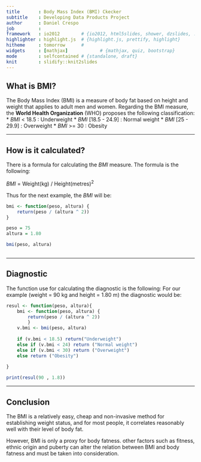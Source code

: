```yaml
---
title       : Body Mass Index (BMI) Ckecker
subtitle    : Developing Data Products Project
author      : Daniel Crespo
job         : 
framework   : io2012        # {io2012, html5slides, shower, dzslides, ...}
highlighter : highlight.js  # {highlight.js, prettify, highlight}
hitheme     : tomorrow      # 
widgets     : [mathjax]            # {mathjax, quiz, bootstrap}
mode        : selfcontained # {standalone, draft}
knit        : slidify::knit2slides
---
```


## What is BMI?

The Body Mass Index (BMI) is a measure of body fat based on height and weight that applies to adult men and women.
Regarding the BMI measure, the **World Health Organization** (WHO) proposes the following classification:
* *BMI* < 18.5       : Underweight
* *BMI* [18.5 - 24.9] : Normal weight
* *BMI* [25 - 29.9]   : Overweight
* *BMI* >= 30        : Obesity

--- 

## How is it calculated?
There is a formula for calculating the *BMI* measure. The formula is the following:

*BMI* = Weight(kg) / Height(metres)$^2$

Thus for the next example, the *BMI* will be:

```r
bmi <- function(peso, altura) {
    return(peso / (altura ^ 2))
}

peso = 75
altura = 1.80

bmi(peso, altura)



```


---

## Diagnostic
The function use for calculating the diagnostic is the following: 
For our example (weight = 90 kg and height = 1.80 m) the diagnostic would be:
```r
resul <- function(peso, altura){
    bmi <- function(peso, altura) {
        return(peso / (altura ^ 2))
        }
    v.bmi <- bmi(peso, altura)
    
    if (v.bmi < 18.5) return("Underweight")
    else if (v.bmi < 24) return ("Normal weight")
    else if (v.bmi < 30) return ("Overweight")
    else return ("Obesity")
    
}

print(resul(90 , 1.8))
```

---
## Conclusion
The BMI is a relatively easy, cheap and non-invasive method for establishing weight status, and for most people, it correlates reasonably well with their level of body fat. 

However, BMI is only a proxy for body fatness. other factors such as fitness, ethnic origin and puberty can alter the relation 
between BMI and body fatness and must be taken into consideration.

